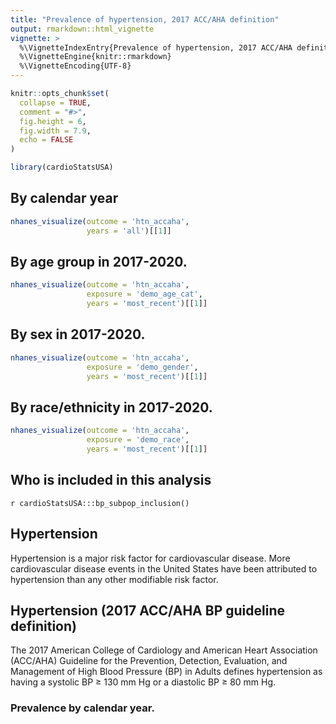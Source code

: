 ```yaml
---
title: "Prevalence of hypertension, 2017 ACC/AHA definition"
output: rmarkdown::html_vignette
vignette: >
  %\VignetteIndexEntry{Prevalence of hypertension, 2017 ACC/AHA definition}
  %\VignetteEngine{knitr::rmarkdown}
  %\VignetteEncoding{UTF-8}
---
```


```r
knitr::opts_chunk$set(
  collapse = TRUE,
  comment = "#>",
  fig.height = 6,
  fig.width = 7.9,
  echo = FALSE
)
```

```r
library(cardioStatsUSA)
```

## By calendar year

```r
nhanes_visualize(outcome = 'htn_accaha', 
                 years = 'all')[[1]]
```

## By age group in 2017-2020.

```r
nhanes_visualize(outcome = 'htn_accaha',
                 exposure = 'demo_age_cat',
                 years = 'most_recent')[[1]]
```

## By sex in 2017-2020.

```r
nhanes_visualize(outcome = 'htn_accaha',
                 exposure = 'demo_gender',
                 years = 'most_recent')[[1]]
```


## By race/ethnicity in 2017-2020.

```r
nhanes_visualize(outcome = 'htn_accaha',
                 exposure = 'demo_race',
                 years = 'most_recent')[[1]]
```

## Who is included in this analysis

`r cardioStatsUSA:::bp_subpop_inclusion()`

## Hypertension

Hypertension is a major risk factor for cardiovascular disease. More cardiovascular disease events in the United States have been attributed to hypertension than any other modifiable risk factor.

## Hypertension (2017 ACC/AHA BP guideline definition)

The 2017 American College of Cardiology and American Heart Association (ACC/AHA) Guideline for the Prevention, Detection, Evaluation, and Management of High Blood Pressure (BP) in Adults defines hypertension as having a systolic BP ≥ 130 mm Hg or a diastolic BP ≥ 80 mm Hg.

### Prevalence by calendar year.


